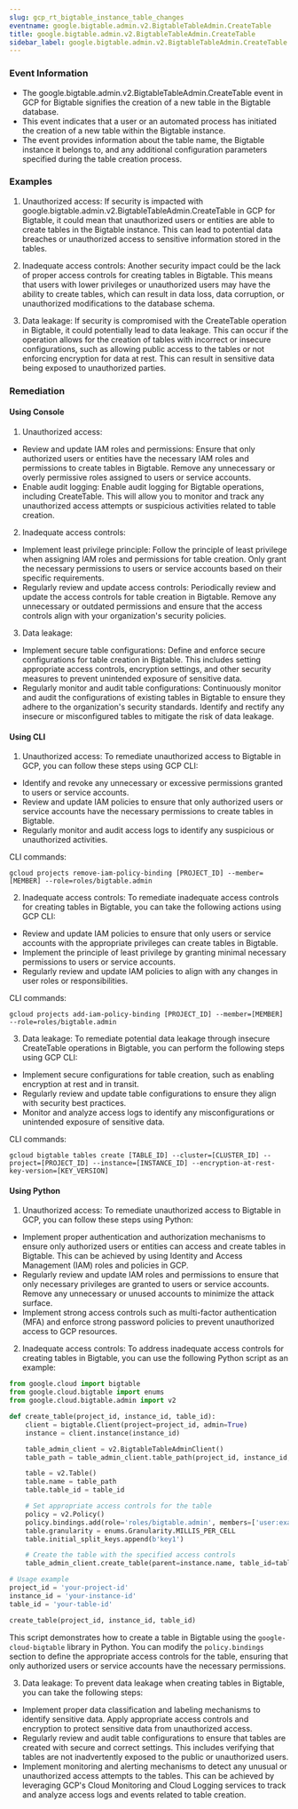 ```yaml
--- 
slug: gcp_rt_bigtable_instance_table_changes
eventname: google.bigtable.admin.v2.BigtableTableAdmin.CreateTable
title: google.bigtable.admin.v2.BigtableTableAdmin.CreateTable
sidebar_label: google.bigtable.admin.v2.BigtableTableAdmin.CreateTable
---
```

                       
### Event Information

- The google.bigtable.admin.v2.BigtableTableAdmin.CreateTable event in GCP for Bigtable signifies the creation of a new table in the Bigtable database.
- This event indicates that a user or an automated process has initiated the creation of a new table within the Bigtable instance.
- The event provides information about the table name, the Bigtable instance it belongs to, and any additional configuration parameters specified during the table creation process.


### Examples

1. Unauthorized access: If security is impacted with google.bigtable.admin.v2.BigtableTableAdmin.CreateTable in GCP for Bigtable, it could mean that unauthorized users or entities are able to create tables in the Bigtable instance. This can lead to potential data breaches or unauthorized access to sensitive information stored in the tables.

2. Inadequate access controls: Another security impact could be the lack of proper access controls for creating tables in Bigtable. This means that users with lower privileges or unauthorized users may have the ability to create tables, which can result in data loss, data corruption, or unauthorized modifications to the database schema.

3. Data leakage: If security is compromised with the CreateTable operation in Bigtable, it could potentially lead to data leakage. This can occur if the operation allows for the creation of tables with incorrect or insecure configurations, such as allowing public access to the tables or not enforcing encryption for data at rest. This can result in sensitive data being exposed to unauthorized parties.

### Remediation

#### Using Console

1. Unauthorized access:
- Review and update IAM roles and permissions: Ensure that only authorized users or entities have the necessary IAM roles and permissions to create tables in Bigtable. Remove any unnecessary or overly permissive roles assigned to users or service accounts.
- Enable audit logging: Enable audit logging for Bigtable operations, including CreateTable. This will allow you to monitor and track any unauthorized access attempts or suspicious activities related to table creation.

2. Inadequate access controls:
- Implement least privilege principle: Follow the principle of least privilege when assigning IAM roles and permissions for table creation. Only grant the necessary permissions to users or service accounts based on their specific requirements.
- Regularly review and update access controls: Periodically review and update the access controls for table creation in Bigtable. Remove any unnecessary or outdated permissions and ensure that the access controls align with your organization's security policies.

3. Data leakage:
- Implement secure table configurations: Define and enforce secure configurations for table creation in Bigtable. This includes setting appropriate access controls, encryption settings, and other security measures to prevent unintended exposure of sensitive data.
- Regularly monitor and audit table configurations: Continuously monitor and audit the configurations of existing tables in Bigtable to ensure they adhere to the organization's security standards. Identify and rectify any insecure or misconfigured tables to mitigate the risk of data leakage.

#### Using CLI

1. Unauthorized access: To remediate unauthorized access to Bigtable in GCP, you can follow these steps using GCP CLI:

- Identify and revoke any unnecessary or excessive permissions granted to users or service accounts.
- Review and update IAM policies to ensure that only authorized users or service accounts have the necessary permissions to create tables in Bigtable.
- Regularly monitor and audit access logs to identify any suspicious or unauthorized activities.

CLI commands:
```
gcloud projects remove-iam-policy-binding [PROJECT_ID] --member=[MEMBER] --role=roles/bigtable.admin
```

2. Inadequate access controls: To remediate inadequate access controls for creating tables in Bigtable, you can take the following actions using GCP CLI:

- Review and update IAM policies to ensure that only users or service accounts with the appropriate privileges can create tables in Bigtable.
- Implement the principle of least privilege by granting minimal necessary permissions to users or service accounts.
- Regularly review and update IAM policies to align with any changes in user roles or responsibilities.

CLI commands:
```
gcloud projects add-iam-policy-binding [PROJECT_ID] --member=[MEMBER] --role=roles/bigtable.admin
```

3. Data leakage: To remediate potential data leakage through insecure CreateTable operations in Bigtable, you can perform the following steps using GCP CLI:

- Implement secure configurations for table creation, such as enabling encryption at rest and in transit.
- Regularly review and update table configurations to ensure they align with security best practices.
- Monitor and analyze access logs to identify any misconfigurations or unintended exposure of sensitive data.

CLI commands:
```
gcloud bigtable tables create [TABLE_ID] --cluster=[CLUSTER_ID] --project=[PROJECT_ID] --instance=[INSTANCE_ID] --encryption-at-rest-key-version=[KEY_VERSION]
```

#### Using Python

1. Unauthorized access:
To remediate unauthorized access to Bigtable in GCP, you can follow these steps using Python:

- Implement proper authentication and authorization mechanisms to ensure only authorized users or entities can access and create tables in Bigtable. This can be achieved by using Identity and Access Management (IAM) roles and policies in GCP.
- Regularly review and update IAM roles and permissions to ensure that only necessary privileges are granted to users or service accounts. Remove any unnecessary or unused accounts to minimize the attack surface.
- Implement strong access controls such as multi-factor authentication (MFA) and enforce strong password policies to prevent unauthorized access to GCP resources.

2. Inadequate access controls:
To address inadequate access controls for creating tables in Bigtable, you can use the following Python script as an example:

```python
from google.cloud import bigtable
from google.cloud.bigtable import enums
from google.cloud.bigtable.admin import v2

def create_table(project_id, instance_id, table_id):
    client = bigtable.Client(project=project_id, admin=True)
    instance = client.instance(instance_id)

    table_admin_client = v2.BigtableTableAdminClient()
    table_path = table_admin_client.table_path(project_id, instance_id, table_id)

    table = v2.Table()
    table.name = table_path
    table.table_id = table_id

    # Set appropriate access controls for the table
    policy = v2.Policy()
    policy.bindings.add(role='roles/bigtable.admin', members=['user:example@example.com'])
    table.granularity = enums.Granularity.MILLIS_PER_CELL
    table.initial_split_keys.append(b'key1')

    # Create the table with the specified access controls
    table_admin_client.create_table(parent=instance.name, table_id=table_id, table=table)

# Usage example
project_id = 'your-project-id'
instance_id = 'your-instance-id'
table_id = 'your-table-id'

create_table(project_id, instance_id, table_id)
```

This script demonstrates how to create a table in Bigtable using the `google-cloud-bigtable` library in Python. You can modify the `policy.bindings` section to define the appropriate access controls for the table, ensuring that only authorized users or service accounts have the necessary permissions.

3. Data leakage:
To prevent data leakage when creating tables in Bigtable, you can take the following steps:

- Implement proper data classification and labeling mechanisms to identify sensitive data. Apply appropriate access controls and encryption to protect sensitive data from unauthorized access.
- Regularly review and audit table configurations to ensure that tables are created with secure and correct settings. This includes verifying that tables are not inadvertently exposed to the public or unauthorized users.
- Implement monitoring and alerting mechanisms to detect any unusual or unauthorized access attempts to the tables. This can be achieved by leveraging GCP's Cloud Monitoring and Cloud Logging services to track and analyze access logs and events related to table creation.


 